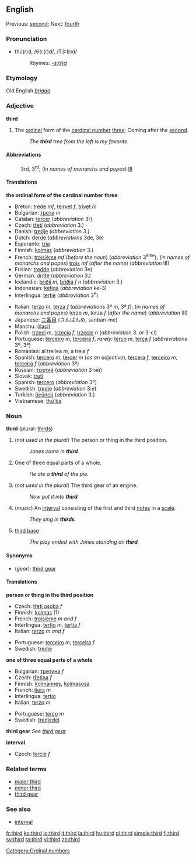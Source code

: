 ==English==
Previous: [[second]]; Next: [[fourth]]

===Pronunciation===
*thû(r)d, /θɜː(r)d/, /T3:(r)d/
*:Rhymes: [[Rhymes:English:-ɜː(r)d|-ɜː(r)d]]
===Etymology===
Old English ''[[þridda]]''

===Adjective===
'''third'''

# The [[ordinal number|ordinal]] form of the [[cardinal number]] [[three]]; Coming after the [[second]].
#: ''The '''third''' tree from the left is my favorite.''

====Abbreviations====
:3rd, 3<sup>rd</sup>; (''in names of monarchs and popes'') [[III]]

====Translations====
'''the ordinal form of the cardinal number three'''
{{top}}
*Breton: [[trede]] ''mf'', [[teirvet]] ''f'', [[trivet]] ''m''
*Bulgarian: [[трети]] ''m''
*Catalan: [[tercer]] (''abbreviation'' 3r)
*Czech: [[třetí]] (''abbreviation'' 3.)
*Danish: [[tredje]] (''abbreviation'' 3.)
*Dutch: [[derde]] (''abbreviations'' 3de, 3e)
*Esperanto: [[tria]]
*Finnish: [[kolmas]] (''abbreviation'' 3.)
*French: [[troisième]] ''mf'' (''before the noun'') (''abbreviation'' 3<sup>ème</sup>); (''in names of monarchs and popes'') [[trois]] ''mf'' (''after the name'') (''abbreviation'' III) 
*Frisian: [[tredde]] (''abbreviation'' 3e)
*German: [[dritte]] (''abbreviation'' 3.)
*Icelandic: [[þriðji]] ''m'', [[þriðja]] ''f'' ''n'' (''abbreviation'' 3.)
*Indonesian: [[ketiga]] (''abbreviation'' ke-3)
*Interlingua: [[tertie]] (''abbreviation'' 3<sup>e</sup>)
{{mid}}
*Italian: [[terzo]] ''m'', [[terza]] ''f'' (''abbreviations'' 3º ''m'', 3ª ''f''); (''in names of monarchs and popes'') terzo ''m'', terza ''f'' (''after the name'') (''abbreviation'' III)
*Japanese: [[三番目]] (さんばんめ, sanban-me)
*Manchu: ([[ilaci]])
*Polish: [[trzeci]] ''m'', [[trzecia]] ''f'', [[trzecie]] ''n'' (''abbreviation'' 3. ''or'' 3-ci)
*Portuguese: [[terceiro]] ''m'', [[terceira]] ''f'', ''rarely:'' [[terço]] ''m'', [[terça]] ''f'' (''abbreviations'' 3º, 3ª)
*Romanian: al treilea ''m'', a treia ''f''
*Spanish: [[tercero]] ''m'', [[tercer]] ''m'' (''as an adjective''), [[tercera]] ''f'', [[terceiro]] ''m'', [[terceira]] ''f'' (''abbreviation'' 3º)
*Russian: [[третий]] (''abbreviation'' 3-ий)
*Slovak: [[tretí]]
*Spanish: [[tercero]] (''abbreviation'' 3º)
*Swedish: [[tredje]] (''abbreviation'' 3:e)
*Turkish: [[üçüncü]] (''abbreviation'' 3.)
*Vietnamese: [[thứ ba]]
{{bottom}}

===Noun===
'''third''' (plural: [[thirds]])

#(''not used in the plural'') The person or thing in the third position.
#: ''Jones came in '''third'''.''
#One of three equal parts of a whole.
#: ''He ate a '''third''' of the pie.''
#(''not used in the plural'') The third gear of an engine.
#: ''Now put it into '''third'''.''
#(''music'') An [[interval]] consisting of the first and third [[notes]] in a [[scale]].
#:''They sing in '''thirds'''.''
#{{baseball}} [[third base]]
#: ''The play ended with Jones standing on '''third'''.''

====Synonyms====
*(''gear''): [[third gear]]

====Translations====

'''person or thing in the third position'''
{{top}}
*Czech: [[třetí osoba]] ''f''
*Finnish: [[kolmas]] (1)
*French: [[troisième]] ''m and f''
*Interlingua: [[tertio]] ''m'', [[tertia]] ''f''
*Italian: [[terzo]] ''m and f''
{{mid}}
*Portuguese: [[terceiro]] ''m'', [[terceira]] ''f''
*Swedish: [[tredje]]
{{bottom}}

'''one of three equal parts of a whole'''
{{top}}
*Bulgarian: [[третина]] ''f''
*Czech: [[třetina]] ''f''
*Finnish: [[kolmannes]], [[kolmasosa]]
*French: [[tiers#French|tiers]] ''m''
*Interlingua: [[tertio]]
*Italian: [[terzo]] ''m''
{{mid}}
*Portuguese: [[terço]] ''m''
*Swedish: [[tredjedel]]
{{bottom}}

'''third gear'''
''See [[third gear]]''

'''interval'''
{{top}}
*Czech: [[tercie]] ''f''
{{mid}}
{{bottom}}

===Related terms===
*[[major third]]
*[[minor third]]
*[[third gear]]
{{wikipediapar|Third person}}

===See also===
*[[interval]]

[[Category:Ordinal numbers]]

[[fr:third]]
[[ko:third]]
[[io:third]]
[[it:third]]
[[la:third]]
[[hu:third]]
[[pl:third]]
[[simple:third]]
[[fi:third]]
[[sv:third]]
[[ta:third]]
[[vi:third]]
[[zh:third]]
